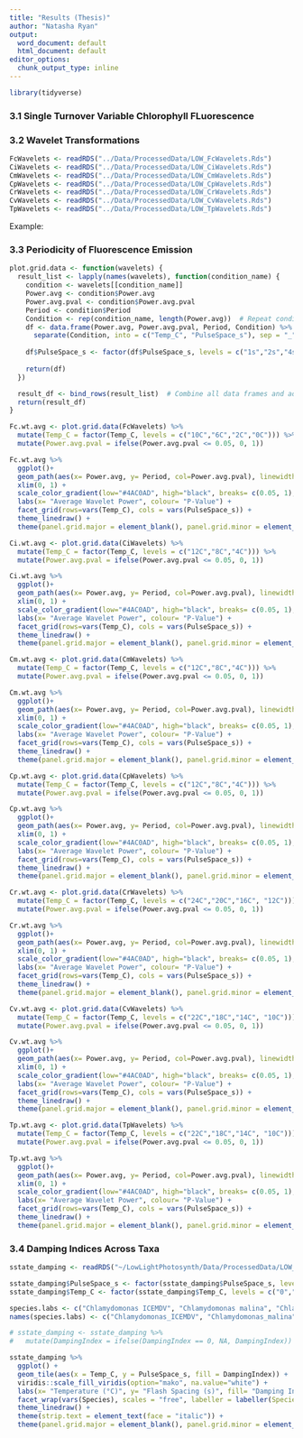 ```yaml
---
title: "Results (Thesis)"
author: "Natasha Ryan"
output: 
  word_document: default
  html_document: default
editor_options: 
  chunk_output_type: inline
---
```


```r
library(tidyverse)
```


### 3.1 Single Turnover Variable Chlorophyll FLuorescence 

### 3.2 Wavelet Transformations 
```r
FcWavelets <- readRDS("../Data/ProcessedData/LOW_FcWavelets.Rds")
CiWavelets <- readRDS("../Data/ProcessedData/LOW_CiWavelets.Rds")
CmWavelets <- readRDS("../Data/ProcessedData/LOW_CmWavelets.Rds")
CpWavelets <- readRDS("../Data/ProcessedData/LOW_CpWavelets.Rds")
CrWavelets <- readRDS("../Data/ProcessedData/LOW_CrWavelets.Rds")
CvWavelets <- readRDS("../Data/ProcessedData/LOW_CvWavelets.Rds")
TpWavelets <- readRDS("../Data/ProcessedData/LOW_TpWavelets.Rds")
```

Example:



### 3.3 Periodicity of Fluorescence Emission

```r
plot.grid.data <- function(wavelets) {
  result_list <- lapply(names(wavelets), function(condition_name) {
    condition <- wavelets[[condition_name]]
    Power.avg <- condition$Power.avg
    Power.avg.pval <- condition$Power.avg.pval
    Period <- condition$Period
    Condition <- rep(condition_name, length(Power.avg))  # Repeat condition name for each row
    df <- data.frame(Power.avg, Power.avg.pval, Period, Condition) %>%
      separate(Condition, into = c("Temp_C", "PulseSpace_s"), sep = "_") 
    
    df$PulseSpace_s <- factor(df$PulseSpace_s, levels = c("1s","2s","4s","8s","16s"))
    
    return(df)
  })

  result_df <- bind_rows(result_list)  # Combine all data frames and add a column for element names
  return(result_df)
}
```


```r
Fc.wt.avg <- plot.grid.data(FcWavelets) %>% 
  mutate(Temp_C = factor(Temp_C, levels = c("10C","6C","2C","0C"))) %>%
  mutate(Power.avg.pval = ifelse(Power.avg.pval <= 0.05, 0, 1))

Fc.wt.avg %>%
  ggplot()+ 
  geom_path(aes(x= Power.avg, y= Period, col=Power.avg.pval), linewidth=0.8) +
  xlim(0, 1) + 
  scale_color_gradient(low="#4AC0AD", high="black", breaks= c(0.05, 1), labels= c("≤ 0.05", "> 0.05"), guide="legend") +
  labs(x= "Average Wavelet Power", colour= "P-Value") +
  facet_grid(rows=vars(Temp_C), cols = vars(PulseSpace_s)) +
  theme_linedraw() +
  theme(panel.grid.major = element_blank(), panel.grid.minor = element_blank())
```


```r
Ci.wt.avg <- plot.grid.data(CiWavelets) %>%
  mutate(Temp_C = factor(Temp_C, levels = c("12C","8C","4C"))) %>%
  mutate(Power.avg.pval = ifelse(Power.avg.pval <= 0.05, 0, 1))

Ci.wt.avg %>%
  ggplot()+ 
  geom_path(aes(x= Power.avg, y= Period, col=Power.avg.pval), linewidth=0.8) +
  xlim(0, 1) + 
  scale_color_gradient(low="#4AC0AD", high="black", breaks= c(0.05, 1), labels= c("≤ 0.05", "> 0.05"), guide="legend") +
  labs(x= "Average Wavelet Power", colour= "P-Value") +
  facet_grid(rows=vars(Temp_C), cols = vars(PulseSpace_s)) +
  theme_linedraw() +
  theme(panel.grid.major = element_blank(), panel.grid.minor = element_blank()) 
```

```r
Cm.wt.avg <- plot.grid.data(CmWavelets) %>%
  mutate(Temp_C = factor(Temp_C, levels = c("12C","8C","4C"))) %>%
  mutate(Power.avg.pval = ifelse(Power.avg.pval <= 0.05, 0, 1))

Cm.wt.avg %>%
  ggplot()+ 
  geom_path(aes(x= Power.avg, y= Period, col=Power.avg.pval), linewidth=0.8) +
  xlim(0, 1) + 
  scale_color_gradient(low="#4AC0AD", high="black", breaks= c(0.05, 1), labels= c("≤ 0.05", "> 0.05"), guide="legend") +
  labs(x= "Average Wavelet Power", colour= "P-Value") +
  facet_grid(rows=vars(Temp_C), cols = vars(PulseSpace_s)) +
  theme_linedraw() +
  theme(panel.grid.major = element_blank(), panel.grid.minor = element_blank()) 
```

```r
Cp.wt.avg <- plot.grid.data(CpWavelets) %>%
  mutate(Temp_C = factor(Temp_C, levels = c("12C","8C","4C"))) %>%
  mutate(Power.avg.pval = ifelse(Power.avg.pval <= 0.05, 0, 1))

Cp.wt.avg %>%
  ggplot()+ 
  geom_path(aes(x= Power.avg, y= Period, col=Power.avg.pval), linewidth=0.8) +
  xlim(0, 1) + 
  scale_color_gradient(low="#4AC0AD", high="black", breaks= c(0.05, 1), labels= c("≤ 0.05", "> 0.05"), guide="legend") +
  labs(x= "Average Wavelet Power", colour= "P-Value") +
  facet_grid(rows=vars(Temp_C), cols = vars(PulseSpace_s)) +
  theme_linedraw() +
  theme(panel.grid.major = element_blank(), panel.grid.minor = element_blank()) 
```

```r
Cr.wt.avg <- plot.grid.data(CrWavelets) %>%
  mutate(Temp_C = factor(Temp_C, levels = c("24C","20C","16C", "12C"))) %>%
  mutate(Power.avg.pval = ifelse(Power.avg.pval <= 0.05, 0, 1))

Cr.wt.avg %>%
  ggplot()+ 
  geom_path(aes(x= Power.avg, y= Period, col=Power.avg.pval), linewidth=0.8) +
  xlim(0, 1) + 
  scale_color_gradient(low="#4AC0AD", high="black", breaks= c(0.05, 1), labels= c("≤ 0.05", "> 0.05"), guide="legend") +
  labs(x= "Average Wavelet Power", colour= "P-Value") +
  facet_grid(rows=vars(Temp_C), cols = vars(PulseSpace_s)) +
  theme_linedraw() +
  theme(panel.grid.major = element_blank(), panel.grid.minor = element_blank()) 
```

```r
Cv.wt.avg <- plot.grid.data(CvWavelets) %>%
  mutate(Temp_C = factor(Temp_C, levels = c("22C","18C","14C", "10C"))) %>%
  mutate(Power.avg.pval = ifelse(Power.avg.pval <= 0.05, 0, 1))

Cv.wt.avg %>%
  ggplot()+ 
  geom_path(aes(x= Power.avg, y= Period, col=Power.avg.pval), linewidth=0.8) +
  xlim(0, 1) + 
  scale_color_gradient(low="#4AC0AD", high="black", breaks= c(0.05, 1), labels= c("≤ 0.05", "> 0.05"), guide="legend") +
  labs(x= "Average Wavelet Power", colour= "P-Value") +
  facet_grid(rows=vars(Temp_C), cols = vars(PulseSpace_s)) +
  theme_linedraw() +
  theme(panel.grid.major = element_blank(), panel.grid.minor = element_blank()) 
```

```r
Tp.wt.avg <- plot.grid.data(TpWavelets) %>%
  mutate(Temp_C = factor(Temp_C, levels = c("22C","18C","14C", "10C"))) %>%
  mutate(Power.avg.pval = ifelse(Power.avg.pval <= 0.05, 0, 1))

Tp.wt.avg %>%
  ggplot()+ 
  geom_path(aes(x= Power.avg, y= Period, col=Power.avg.pval), linewidth=0.8) +
  xlim(0, 1) + 
  scale_color_gradient(low="#4AC0AD", high="black", breaks= c(0.05, 1), labels= c("≤ 0.05", "> 0.05"), guide="legend") +
  labs(x= "Average Wavelet Power", colour= "P-Value") +
  facet_grid(rows=vars(Temp_C), cols = vars(PulseSpace_s)) +
  theme_linedraw() +
  theme(panel.grid.major = element_blank(), panel.grid.minor = element_blank()) 
```

### 3.4 Damping Indices Across Taxa 

```r
sstate_damping <- readRDS("~/LowLightPhotosynth/Data/ProcessedData/LOW_SState_Damping.Rds")

sstate_damping$PulseSpace_s <- factor(sstate_damping$PulseSpace_s, levels = c("1","2","4","8","16"))
sstate_damping$Temp_C <- factor(sstate_damping$Temp_C, levels = c("0","2","4","6","8","10","12","14","16","18","20","22","24"))

species.labs <- c("Chlamydomonas ICEMDV", "Chlamydomonas malina", "Chlamydomonas priscuii", "Chlamydomonas reinhardtii", "Chlorella vulgaris", "Fragilariopsis cylindrus", "Thalassiosira pseudonana")
names(species.labs) <- c("Chlamydomonas_ICEMDV", "Chlamydomonas_malina", "Chlamydomonas_priscuii", "Chlamydomonas_reinhardtii", "Chlorella_vulgaris", "Fragilariopsis_cylindrus", "Thalassiosira_pseudonana")

# sstate_damping <- sstate_damping %>%
#   mutate(DampingIndex = ifelse(DampingIndex == 0, NA, DampingIndex))
```


```r
sstate_damping %>% 
  ggplot() + 
  geom_tile(aes(x = Temp_C, y = PulseSpace_s, fill = DampingIndex)) +
  viridis::scale_fill_viridis(option="mako", na.value="white") + 
  labs(x= "Temperature (°C)", y= "Flash Spacing (s)", fill= "Damping Index") + 
  facet_wrap(vars(Species), scales = "free", labeller = labeller(Species=species.labs)) +  
  theme_linedraw() +
  theme(strip.text = element_text(face = "italic")) +
  theme(panel.grid.major = element_blank(), panel.grid.minor = element_blank()) 
```




